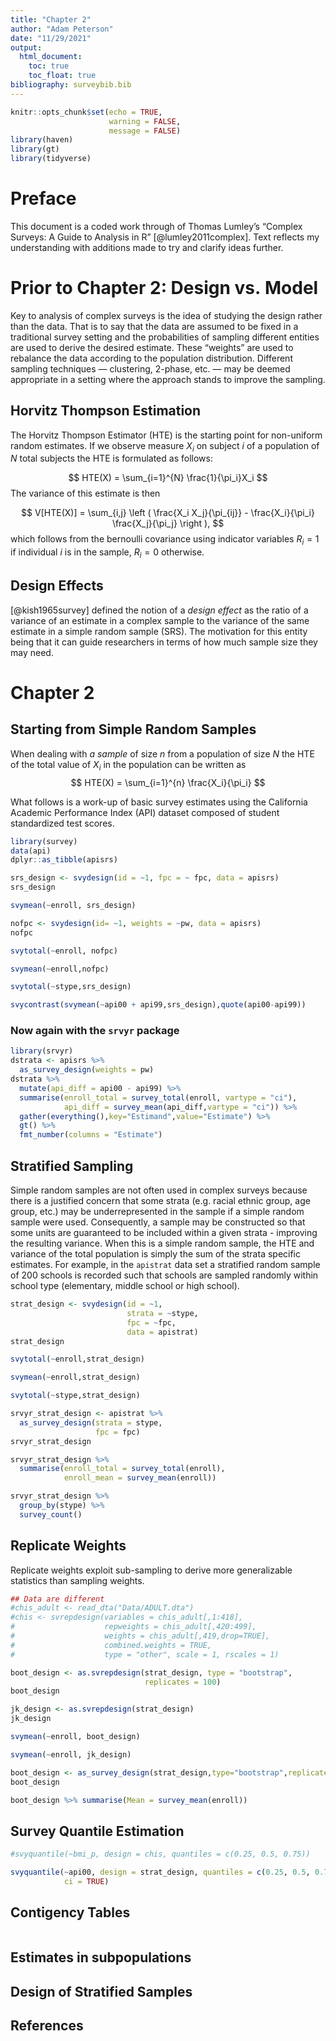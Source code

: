 ```yaml
---
title: "Chapter 2"
author: "Adam Peterson"
date: "11/29/2021"
output: 
  html_document:
    toc: true
    toc_float: true
bibliography: surveybib.bib
---
```


```r
knitr::opts_chunk$set(echo = TRUE,
                      warning = FALSE,
                      message = FALSE)
library(haven)
library(gt)
library(tidyverse)
```

# Preface

This document is a coded work through of Thomas Lumley's "Complex Surveys: A Guide 
to Analysis in R" [@lumley2011complex]. Text reflects my understanding with additions made 
to try and clarify ideas further.

# Prior to Chapter 2: Design vs. Model

Key to analysis of complex surveys is the idea of studying the design
rather than the data. That is to say that the data are assumed to 
be fixed in a traditional survey setting and the probabilities 
of sampling different entities are used to derive the desired 
estimate. These "weights"  are used to rebalance the data according 
to the population distribution. Different sampling techniques 
--- clustering, 2-phase, etc. ---  may be deemed appropriate in a 
setting where the approach stands to improve the sampling.


## Horvitz Thompson Estimation

The Horvitz Thompson Estimator (HTE) is the starting point for non-uniform
random estimates. If we observe measure $X_i$ on subject $i$ of a population of 
$N$ total subjects the HTE is formulated as follows:

$$
HTE(X) = \sum_{i=1}^{N} \frac{1}{\pi_i}X_i
$$
The variance of this estimate is then

$$
V[HTE(X)] = \sum_{i,j} \left ( \frac{X_i X_j}{\pi_{ij}} - \frac{X_i}{\pi_i} \frac{X_j}{\pi_j} \right ),
$$
which follows from the bernoulli covariance using indicator variables
$R_i=1$ if individual $i$ is in the sample, $R_i=0$ otherwise.

## Design Effects

[@kish1965survey] defined the notion of a *design effect* as the ratio of a 
variance of an estimate in a complex sample to the variance of the same estimate
in a simple random sample (SRS). The motivation for this entity being that 
it can guide researchers in terms of how much sample size they may need.


# Chapter 2

## Starting from Simple Random Samples

When dealing with *a sample* of size $n$ from a population of size $N$ 
the HTE of the total value of $X_i$ in the population can be written as
$$
HTE(X) = \sum_{i=1}^{n} \frac{X_i}{\pi_i}
$$

What follows is a work-up of basic survey estimates using the California
Academic Performance Index (API) dataset composed of student standardized test
scores.
```r
library(survey)
data(api)
dplyr::as_tibble(apisrs)
```

```r
srs_design <- svydesign(id = ~1, fpc = ~ fpc, data = apisrs)
srs_design
```

```r
svymean(~enroll, srs_design)
```


```r
nofpc <- svydesign(id= ~1, weights = ~pw, data = apisrs)
nofpc
```

```r
svytotal(~enroll, nofpc)
```

```r
svymean(~enroll,nofpc)
```

```r
svytotal(~stype,srs_design)
```

```r
svycontrast(svymean(~api00 + api99,srs_design),quote(api00-api99))
```

### Now again with the `srvyr` package

```r
library(srvyr)
dstrata <- apisrs %>% 
  as_survey_design(weights = pw)
dstrata %>% 
  mutate(api_diff = api00 - api99) %>% 
  summarise(enroll_total = survey_total(enroll, vartype = "ci"),
            api_diff = survey_mean(api_diff,vartype = "ci")) %>% 
  gather(everything(),key="Estimand",value="Estimate") %>% 
  gt() %>% 
  fmt_number(columns = "Estimate")
```



## Stratified Sampling

Simple random samples are not often used in complex surveys because 
there is a justified concern that some strata (e.g. racial ethnic group, 
age group, etc.) may be underrepresented in the sample if a simple random 
sample were used. Consequently, a sample may be constructed so that 
some units are guaranteed to be included within a given strata - improving 
the resulting variance. When this is a 
simple random sample, the HTE and variance of the total population is simply the 
sum of the strata specific estimates. For example, in the `apistrat` data set
a stratified random sample of 200 schools is recorded such that schools 
are sampled randomly within school type (elementary, middle school or 
high school).


```r
strat_design <- svydesign(id = ~1,
                          strata = ~stype, 
                          fpc = ~fpc, 
                          data = apistrat)
strat_design
```

```r
svytotal(~enroll,strat_design)
```

```r
svymean(~enroll,strat_design)
```

```r
svytotal(~stype,strat_design)
```

```r
srvyr_strat_design <- apistrat %>% 
  as_survey_design(strata = stype,
                   fpc = fpc)
srvyr_strat_design
```

```r
srvyr_strat_design %>% 
  summarise(enroll_total = survey_total(enroll),
            enroll_mean = survey_mean(enroll))
```

```r
srvyr_strat_design %>% 
  group_by(stype) %>% 
  survey_count()
```


## Replicate Weights

Replicate weights exploit sub-sampling to derive more generalizable 
statistics than sampling weights.

```r
## Data are different
#chis_adult <- read_dta("Data/ADULT.dta")
#chis <- svrepdesign(variables = chis_adult[,1:418],
#                    repweights = chis_adult[,420:499],
#                    weights = chis_adult[,419,drop=TRUE],
#                    combined.weights = TRUE,
#                    type = "other", scale = 1, rscales = 1)
```

```r
boot_design <- as.svrepdesign(strat_design, type = "bootstrap",
                              replicates = 100)
boot_design
```



```r
jk_design <- as.svrepdesign(strat_design)
jk_design
```


```r
svymean(~enroll, boot_design)
```


```r
svymean(~enroll, jk_design)
```

```r
boot_design <- as_survey_design(strat_design,type="bootstrap",replicates = 100)
boot_design
```

```r
boot_design %>% summarise(Mean = survey_mean(enroll))
```

## Survey Quantile Estimation

```r
#svyquantile(~bmi_p, design = chis, quantiles = c(0.25, 0.5, 0.75))
```

```r
svyquantile(~api00, design = strat_design, quantiles = c(0.25, 0.5, 0.75),
            ci = TRUE)
```
## Contigency Tables


```r
```

## Estimates in subpopulations

## Design of Stratified Samples
## References